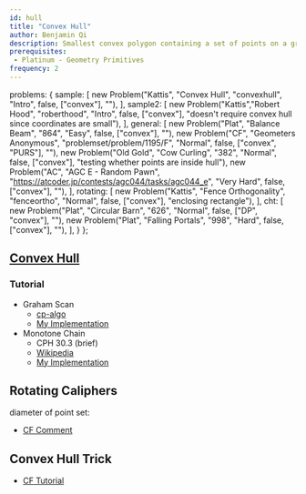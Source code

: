 ```yaml
---
id: hull
title: "Convex Hull"
author: Benjamin Qi
description: Smallest convex polygon containing a set of points on a grid.
prerequisites: 
 - Platinum - Geometry Primitives
frequency: 2
---
```



  problems: {
    sample: [
      new Problem("Kattis", "Convex Hull", "convexhull", "Intro", false, ["convex"], ""),
    ],
    sample2: [
      new Problem("Kattis","Robert Hood", "roberthood", "Intro", false, ["convex"], "doesn't require convex hull since coordinates are small"),
    ],
    general: [
      new Problem("Plat", "Balance Beam", "864", "Easy", false, ["convex"], ""),
      new Problem("CF", "Geometers Anonymous", "problemset/problem/1195/F", "Normal", false, ["convex", "PURS"], ""),
      new Problem("Old Gold", "Cow Curling", "382", "Normal", false, ["convex"], "testing whether points are inside hull"),
      new Problem("AC", "AGC E - Random Pawn", "https://atcoder.jp/contests/agc044/tasks/agc044_e", "Very Hard", false, ["convex"], ""),
    ],
    rotating: [
      new Problem("Kattis", "Fence Orthogonality", "fenceortho", "Normal", false, ["convex"], "enclosing rectangle"),
    ],
    cht: [
      new Problem("Plat", "Circular Barn", "626", "Normal", false, ["DP", "convex"], ""),
      new Problem("Plat", "Falling Portals", "998", "Hard", false, ["convex"], ""),
    ],
  }
};

## [Convex Hull](https://en.wikipedia.org/wiki/Convex_hull_algorithms)

<problems-list problems={metadata.problems.sample} />

### Tutorial

 - Graham Scan
   - [cp-algo](https://cp-algorithms.com/geometry/grahams-scan-convex-hull.html)
   - [My Implementation](https://github.com/bqi343/USACO/blob/master/Implementations/content/geometry%20(13)/Polygons/ConvexHull2.h)
 - Monotone Chain
   - CPH 30.3 (brief)
   - [Wikipedia](https://en.wikibooks.org/wiki/Algorithm_Implementation/Geometry/Convex_hull/Monotone_chain)
   - [My Implementation](https://github.com/bqi343/USACO/blob/master/Implementations/content/geometry%20(13)/Polygons/ConvexHull%20(13.2).h)

<problems-list problems={metadata.problems.general} />

## Rotating Caliphers


<problems-list problems={metadata.problems.sample2} />

diameter of point set:

 - [CF Comment](https://codeforces.com/blog/entry/46162)

<problems-list problems={metadata.problems.rotating} />

## Convex Hull Trick

 - [CF Tutorial](https://codeforces.com/blog/entry/63823)

<problems-list problems={metadata.problems.cht} />
